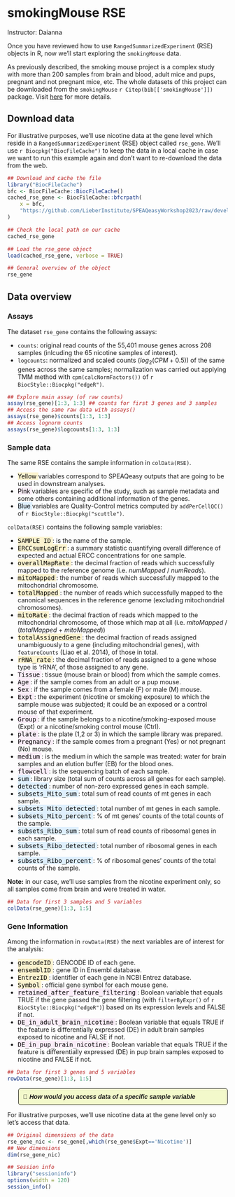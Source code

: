 # smokingMouse RSE

Instructor: Daianna

Once you have reviewed how to use `RangedSummarizedExperiment` (RSE) objects in R, now we'll start exploring the `smokingMouse` data. 

As previously described, the smoking mouse project is a complex study with more than 200 samples from brain and blood, adult mice and pups, pregnant and not pregnant mice, etc. The whole datasets of this project can be downloaded from the `smokingMouse` `r Citep(bib[['smokingMouse']])` package. Visit [here](http://research.libd.org/smokingMouse/) for more details. 


## Download data

For illustrative purposes, we'll use nicotine data at the gene level which reside in a `RangedSummarizedExperiment` (RSE) object called `rse_gene`. We'll use `r Biocpkg("BiocFileCache")` to keep the data in a local cache in case we want to run this example again and don't want to re-download the data from the web.

```r
## Download and cache the file
library("BiocFileCache")
bfc <- BiocFileCache::BiocFileCache()
cached_rse_gene <- BiocFileCache::bfcrpath(
    x = bfc,
    "https://github.com/LieberInstitute/SPEAQeasyWorkshop2023/raw/devel/provisional_data/rse_gene_mouse_RNAseq_nic-smo.Rdata"
)

## Check the local path on our cache
cached_rse_gene

## Load the rse_gene object
load(cached_rse_gene, verbose = TRUE)

## General overview of the object
rse_gene
```

## Data overview

### Assays
The dataset `rse_gene` contains the following assays:

* `counts`: original read counts of the 55,401 mouse genes across 208 samples (inlcuding the 65 nicotine samples of interest).
* `logcounts`: normalized and scaled counts ($log_2(CPM + 0.5)$) of the same genes across the same samples; normalization was carried out applying TMM method with `cpm(calcNormFactors())` of `r BiocStyle::Biocpkg("edgeR")`.


```r
## Explore main assay (of raw counts)
assay(rse_gene)[1:3, 1:3] ## counts for first 3 genes and 3 samples
## Access the same raw data with assays()
assays(rse_gene)$counts[1:3, 1:3]
## Access lognorm counts
assays(rse_gene)$logcounts[1:3, 1:3]
```


### Sample data

The same RSE contains the sample information in `colData(RSE)`.

* <mark style= "background-color: #FCF3CF"> Yellow </mark> variables correspond to SPEAQeasy outputs that are going to be used in downstream analyses. 
* <mark style= "background-color: #FAECF8"> Pink </mark> variables are specific of the study, such as sample metadata and some others containing additional information of the genes. 
* <mark style= "background-color: #DFF0FE"> Blue </mark> variables are Quality-Control metrics computed by `addPerCellQC()` of `r BiocStyle::Biocpkg("scuttle")`.

`colData(RSE)` contains the following sample variables:

* <mark style= "background-color: #FCF3CF"> <span style="font-family: monospace"> SAMPLE_ID</span> </mark>: is the name of the sample.
* <mark style= "background-color: #FCF3CF"> <span style="font-family: monospace"> ERCCsumLogErr</span> </mark>: a summary statistic quantifying overall difference of expected and actual ERCC concentrations for one sample. 
* <mark style= "background-color: #FCF3CF"> <span style="font-family: monospace"> overallMapRate</span> </mark>: the decimal fraction of reads which successfully mapped to the reference genome (i.e. *numMapped* / *numReads*).
* <mark style= "background-color: #FCF3CF"> <span style="font-family: monospace"> mitoMapped</span> </mark>: the number of reads which successfully mapped to the mitochondrial chromosome.
* <mark style= "background-color: #FCF3CF"> <span style="font-family: monospace"> totalMapped</span> </mark>: the number of reads which successfully mapped to the canonical sequences in the reference genome (excluding mitochondrial chromosomes).
* <mark style= "background-color: #FCF3CF"> <span style="font-family: monospace"> mitoRate</span> </mark>: the decimal fraction of reads which mapped to the mitochondrial chromosome, of those which map at all (i.e. *mitoMapped* / (*totalMapped* + *mitoMapped*))
* <mark style= "background-color: #FCF3CF"> <span style="font-family: monospace"> totalAssignedGene</span> </mark>: the decimal fraction of reads assigned unambiguously to a gene (including mitochondrial genes), with `featureCounts` (Liao et al. 2014), of those in total.
* <mark style= "background-color: #FCF3CF"> <span style="font-family: monospace"> rRNA_rate</span> </mark>: the decimal fraction of reads assigned to a gene whose type is ‘rRNA’, of those assigned to any gene.
* <mark style= "background-color: #FAECF8"> <span style="font-family: monospace"> Tissue</span> </mark>: tissue (mouse brain or blood) from which the sample comes.
* <mark style= "background-color: #FAECF8"> <span style="font-family: monospace"> Age</span> </mark>: if the sample comes from an adult or a pup mouse.
* <mark style= "background-color: #FAECF8"> <span style="font-family: monospace"> Sex</span> </mark>: if the sample comes from a female (F) or male (M)  mouse.
* <mark style= "background-color: #FAECF8"> <span style="font-family: monospace"> Expt</span> </mark>:  the experiment (nicotine or smoking exposure) to which the sample mouse was subjected; it could be an exposed or a control mouse of that experiment.
* <mark style= "background-color: #FAECF8"> <span style="font-family: monospace"> Group</span> </mark>: if the sample belongs to a nicotine/smoking-exposed mouse (Expt) or a nicotine/smoking control mouse (Ctrl).
* <mark style= "background-color: #FAECF8"> <span style="font-family: monospace"> plate</span> </mark>: is the plate (1,2 or 3) in which the sample library was prepared.
* <mark style= "background-color: #FAECF8"> <span style="font-family: monospace"> Pregnancy</span> </mark>:  if the sample comes from a pregnant (Yes) or not pregnant (No) mouse.
* <mark style= "background-color: #FAECF8"> <span style="font-family: monospace"> medium</span> </mark>: is the medium in which the sample was treated: water for brain samples and an elution buffer (EB) for the blood ones.
* <mark style= "background-color: #FAECF8"> <span style="font-family: monospace"> flowcell</span> </mark>: is the sequencing batch of each sample.
* <mark style= "background-color: #DFF0FE"> <span style="font-family: monospace"> sum</span> </mark>: library size (total sum of counts across all genes for each sample).
* <mark style= "background-color: #DFF0FE"> <span style="font-family: monospace"> detected</span> </mark>: number of non-zero expressed genes in each sample.
* <mark style= "background-color: #DFF0FE"> <span style="font-family: monospace"> subsets_Mito_sum</span> </mark>: total sum of read counts of mt genes in each sample.
* <mark style= "background-color: #DFF0FE"> <span style="font-family: monospace"> subsets_Mito_detected</span> </mark>: total number of mt genes in each sample.
* <mark style= "background-color: #DFF0FE"> <span style="font-family: monospace"> subsets_Mito_percent</span> </mark>: % of mt genes' counts of the total counts of the sample. 
* <mark style= "background-color: #DFF0FE"> <span style="font-family: monospace"> subsets_Ribo_sum</span> </mark>: total sum of read counts of ribosomal genes in each sample.
* <mark style= "background-color: #DFF0FE"> <span style="font-family: monospace"> subsets_Ribo_detected</span> </mark>: total number of ribosomal genes in each sample.
* <mark style= "background-color: #DFF0FE"> <span style="font-family: monospace"> subsets_Ribo_percent</span> </mark>: % of ribosomal genes' counts of the total counts of the sample.

<div class="alert alert-info">
  <strong>Note:</strong> in our case, we'll use samples from the nicotine experiment only, so all samples come from brain and were treated in water.
</div>

```r
## Data for first 3 samples and 5 variables
colData(rse_gene)[1:3, 1:5]
```


### Gene Information 

Among the information in `rowData(RSE)` the next variables are of interest for the analysis:

* <mark style= "background-color: #FCF3CF"> <span style="font-family: monospace"> gencodeID</span> </mark>: GENCODE ID of each gene.
* <mark style= "background-color: #FCF3CF"> <span style="font-family: monospace"> ensemblID</span> </mark>: gene ID in Ensembl database.
* <mark style= "background-color: #FCF3CF"> <span style="font-family: monospace"> EntrezID</span> </mark>: identifier of each gene in NCBI Entrez database.
* <mark style= "background-color: #FCF3CF"> <span style="font-family: monospace"> Symbol</span> </mark>:  official gene symbol for each mouse gene.
* <mark style= "background-color: #FAECF8"> <span style="font-family: monospace"> retained_after_feature_filtering</span> </mark>: Boolean variable that equals TRUE if the gene passed the gene filtering (with `filterByExpr()` of `r BiocStyle::Biocpkg("edgeR")`) based on its expression levels and FALSE if not.
* <mark style= "background-color: #FAECF8"> <span style="font-family: monospace"> DE_in_adult_brain_nicotine</span> </mark>: Boolean variable that equals TRUE if the feature is differentially expressed (DE) in adult brain samples exposed to nicotine and FALSE if not. 
* <mark style= "background-color: #FAECF8"> <span style="font-family: monospace"> DE_in_pup_brain_nicotine</span> </mark>: Boolean variable that equals TRUE if the feature is differentially expressed (DE) in pup brain samples exposed to nicotine and FALSE if not.

```r
## Data for first 3 genes and 5 variables
rowData(rse_gene)[1:3, 1:5]
```

<style>
p.exercise  {
background-color: #F3F9CB;
padding: 10px;
border: 1px solid black;
margin-left: 25px;
border-radius: 5px;
font-family: sans-serif;
}

</style>

<p class="exercise">
📑 ***How would you access data of a specific sample variable***
</p>


For illustrative purposes, we'll use nicotine data at the gene level only so let's access that data. 

```r
## Original dimensions of the data
rse_gene_nic <- rse_gene[,which(rse_gene$Expt=='Nicotine')]
## New dimensions
dim(rse_gene_nic)
```


```r
## Session info
library("sessioninfo")
options(width = 120)
session_info()
```

